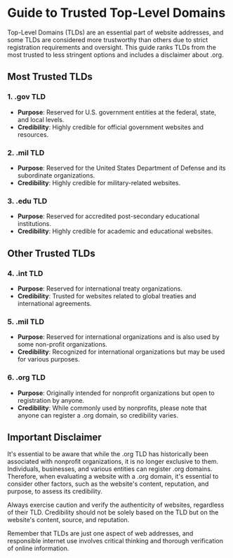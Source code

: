# Guide to Trusted Top-Level Domains

Top-Level Domains (TLDs) are an essential part of website addresses, and some TLDs are considered more trustworthy than others due to strict registration requirements and oversight. This guide ranks TLDs from the most trusted to less stringent options and includes a disclaimer about .org.

## Most Trusted TLDs

### 1. .gov TLD

- **Purpose**: Reserved for U.S. government entities at the federal, state, and local levels.
- **Credibility**: Highly credible for official government websites and resources.

### 2. .mil TLD

- **Purpose**: Reserved for the United States Department of Defense and its subordinate organizations.
- **Credibility**: Highly credible for military-related websites.

### 3. .edu TLD

- **Purpose**: Reserved for accredited post-secondary educational institutions.
- **Credibility**: Highly credible for academic and educational websites.

## Other Trusted TLDs

### 4. .int TLD

- **Purpose**: Reserved for international treaty organizations.
- **Credibility**: Trusted for websites related to global treaties and international agreements.

### 5. .mil TLD

- **Purpose**: Reserved for international organizations and is also used by some non-profit organizations.
- **Credibility**: Recognized for international organizations but may be used for various purposes.

### 6. .org TLD

- **Purpose**: Originally intended for nonprofit organizations but open to registration by anyone.
- **Credibility**: While commonly used by nonprofits, please note that anyone can register a .org domain, so credibility varies.

## Important Disclaimer

It's essential to be aware that while the .org TLD has historically been associated with nonprofit organizations, it is no longer exclusive to them. Individuals, businesses, and various entities can register .org domains. Therefore, when evaluating a website with a .org domain, it's essential to consider other factors, such as the website's content, reputation, and purpose, to assess its credibility.

Always exercise caution and verify the authenticity of websites, regardless of their TLD. Credibility should not be solely based on the TLD but on the website's content, source, and reputation.

Remember that TLDs are just one aspect of web addresses, and responsible internet use involves critical thinking and thorough verification of online information.
